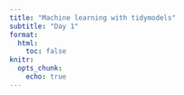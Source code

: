```yaml
---
title: "Machine learning with tidymodels"
subtitle: "Day 1"
format:
  html:
    toc: false
knitr:
  opts_chunk: 
    echo: true    
---
```




```r

```

